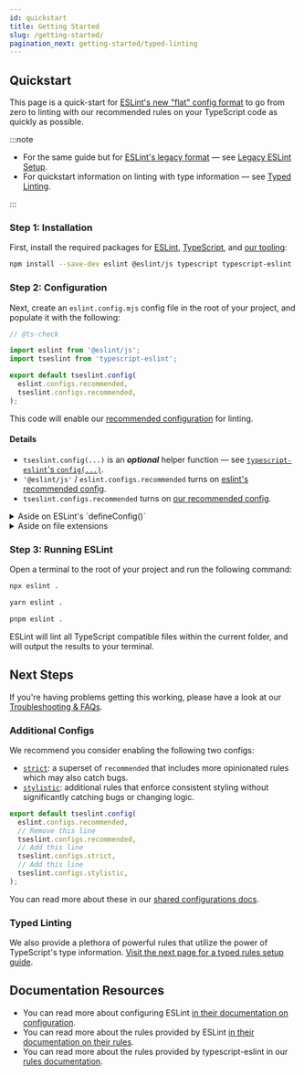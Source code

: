 ```yaml
---
id: quickstart
title: Getting Started
slug: /getting-started/
pagination_next: getting-started/typed-linting
---
```



## Quickstart

This page is a quick-start for [ESLint's new "flat" config format](https://eslint.org/docs/latest/use/configure/configuration-files-new) to go from zero to linting with our recommended rules on your TypeScript code as quickly as possible.

:::note

- For the same guide but for [ESLint's legacy format](https://eslint.org/docs/latest/use/configure/configuration-files-deprecated) — see [Legacy ESLint Setup](./Legacy_ESLint_Setup.mdx).
- For quickstart information on linting with type information — see [Typed Linting](./Typed_Linting.mdx).

:::

### Step 1: Installation

First, install the required packages for [ESLint](https://eslint.org), [TypeScript](https://typescriptlang.org), and [our tooling](../packages/TypeScript_ESLint.mdx):

```bash npm2yarn
npm install --save-dev eslint @eslint/js typescript typescript-eslint
```

### Step 2: Configuration

Next, create an `eslint.config.mjs` config file in the root of your project, and populate it with the following:

```js title="eslint.config.mjs"
// @ts-check

import eslint from '@eslint/js';
import tseslint from 'typescript-eslint';

export default tseslint.config(
  eslint.configs.recommended,
  tseslint.configs.recommended,
);
```

This code will enable our [recommended configuration](../users/Shared_Configurations.mdx) for linting.

#### Details

- `tseslint.config(...)` is an **_optional_** helper function — see [`typescript-eslint`'s `config(...)`](../packages/TypeScript_ESLint.mdx#config).
- `'@eslint/js'` / `eslint.configs.recommended` turns on [eslint's recommended config](https://www.npmjs.com/package/@eslint/js).
- `tseslint.configs.recommended` turns on [our recommended config](../users/Shared_Configurations.mdx#recommended).

<details>
<summary>Aside on ESLint's `defineConfig()`</summary>

ESLint also provides a `defineConfig()` helper similar to `tseslint.config()`.
However, there is a types incompatibility issue that causes type errors to incorrectly be reported when mixing typescript-eslint's configs and `defineConfig()`.
For now we recommend using `tseslint.config()` for use with typescript-eslint's configs.

See [typescript-eslint#10899](https://github.com/typescript-eslint/typescript-eslint/issues/10899) for more details.

</details>

<details>
<summary>Aside on file extensions</summary>

The `.mjs` extension makes the file use the [ES modules (ESM)](https://developer.mozilla.org/en-US/docs/Web/JavaScript/Guide/Modules) format. Node interprets `.js` files in the [CommonJS (CJS)](https://nodejs.org/api/modules.html) format by default, but if you have `"type": "module"` in your `package.json`, you can also use `eslint.config.js`.

</details>

### Step 3: Running ESLint

Open a terminal to the root of your project and run the following command:

<Tabs groupId="npm2yarn">
<TabItem value="npm">

```bash
npx eslint .
```

</TabItem>
<TabItem value="Yarn">

```bash
yarn eslint .
```

</TabItem>
<TabItem value="pnpm">

```bash
pnpm eslint .
```

</TabItem>
</Tabs>

ESLint will lint all TypeScript compatible files within the current folder, and will output the results to your terminal.

## Next Steps

If you're having problems getting this working, please have a look at our [Troubleshooting & FAQs](../troubleshooting/faqs/General.mdx).

### Additional Configs

We recommend you consider enabling the following two configs:

- [`strict`](../users/Shared_Configurations.mdx#strict): a superset of `recommended` that includes more opinionated rules which may also catch bugs.
- [`stylistic`](../users/Shared_Configurations.mdx#stylistic): additional rules that enforce consistent styling without significantly catching bugs or changing logic.

```js title="eslint.config.mjs"
export default tseslint.config(
  eslint.configs.recommended,
  // Remove this line
  tseslint.configs.recommended,
  // Add this line
  tseslint.configs.strict,
  // Add this line
  tseslint.configs.stylistic,
);
```

You can read more about these in our [shared configurations docs](../users/Shared_Configurations.mdx).

### Typed Linting

We also provide a plethora of powerful rules that utilize the power of TypeScript's type information.
[Visit the next page for a typed rules setup guide](./Typed_Linting.mdx).

## Documentation Resources

- You can read more about configuring ESLint [in their documentation on configuration](https://eslint.org/docs/user-guide/configuring).
- You can read more about the rules provided by ESLint [in their documentation on their rules](https://eslint.org/docs/rules/).
- You can read more about the rules provided by typescript-eslint in our [rules documentation](/rules).
